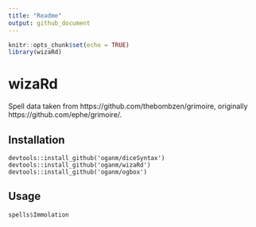 ```yaml
---
title: "Readme"
output: github_document
---
```

```r
knitr::opts_chunk$set(echo = TRUE)
library(wizaRd)
```

wizaRd
=====

Spell data taken from https://github.com/thebombzen/grimoire, originally https://github.com/ephe/grimoire/.

Installation
----------

```
devtools::install_github('oganm/diceSyntax')
devtools::install_github('oganm/wizaRd')
devtools::install_github('oganm/ogbox')

```

Usage
-----

```r
spells$Immolation
```
